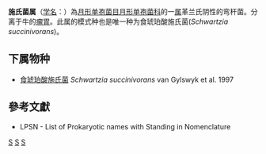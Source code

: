 {{Automatic taxobox
| taxon = Schwartzia
| authority = van Gylswyk et al., 1997
| type species = 食琥珀酸施氏菌<br>''Schwartzia succinivorans''
| type species authority = van Gylswyk et al., 1997
}}
'''施氏菌属'''（[[学名|学名]]：{{lang|la|''Schwartzia''}}）為[[月形单孢菌目|月形单孢菌目]][[月形单孢菌科|月形单孢菌科]]的一[[属|属]]革兰氏阴性的弯杆菌。分离于牛的[[瘤胃|瘤胃]]。此属的模式种也是唯一种为食琥珀酸施氏菌(''Schwartzia succinivorans'')。

==下属物种==
* [[食琥珀酸施氏菌|食琥珀酸施氏菌]] ''Schwartzia succinivorans'' van Gylswyk et al. 1997

==參考文獻==
{{reflist}}
* LPSN - List of Prokaryotic names with Standing in Nomenclature

{{taxonbar}}

[[Category:革兰氏阴性菌|S]]
[[Category:_月形单孢菌科|S]]
[[Category:1997年描述的分类群|S]]
